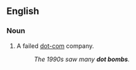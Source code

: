 {{also|dotbomb|dot-bomb}}
==English==

===Noun===
{{en-noun}}

# {{lb|en|informal}} A failed [[dot-com]] company.
#: ''The 1990s saw many '''dot bombs'''.''